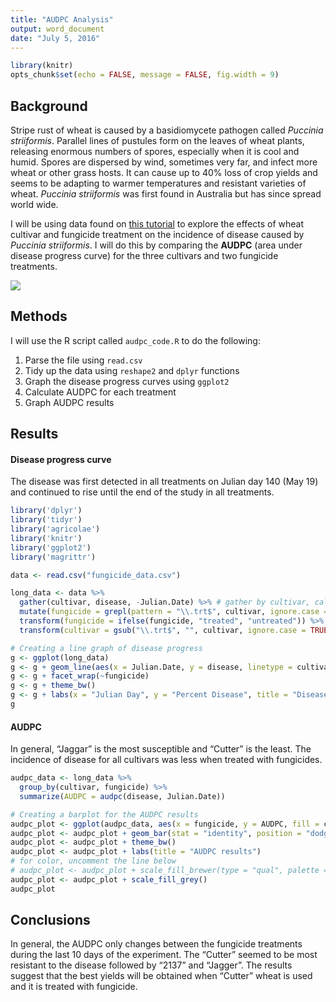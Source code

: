 ```yaml
---
title: "AUDPC Analysis"
output: word_document
date: "July 5, 2016"
---
```


```r
library(knitr)
opts_chunk$set(echo = FALSE, message = FALSE, fig.width = 9)
```


## Background

Stripe rust of wheat is caused by a basidiomycete pathogen called *Puccinia striiformis*.
Parallel lines of pustules form on the leaves of wheat plants, releasing enormous numbers of spores, especially when it is cool and humid.
Spores are dispersed by wind, sometimes very far, and infect more wheat or other grass hosts.
It can cause up to 40% loss of crop yields and seems to be adapting to warmer temperatures and resistant varieties of wheat.
*Puccinia striiformis* was first found in Australia but has since spread world wide.

I will be using data found on [this tutorial](http://www.apsnet.org/edcenter/advanced/topics/EcologyAndEpidemiologyInR/DiseaseProgress/Pages/StripeRust.aspx) to explore the effects of wheat cultivar and fungicide treatment on the incidence of disease caused by *Puccinia striiformis*.
 I will do this by comparing the **AUDPC** (area under disease progress curve) for the three cultivars and two fungicide treatments.

![](stripe_rust.jpg)


## Methods

I will use the R script called `audpc_code.R` to do the following:

1. Parse the file using `read.csv`
1. Tidy up the data using `reshape2` and `dplyr` functions
1. Graph the disease progress curves using `ggplot2`
1. Calculate AUDPC for each treatment
1. Graph AUDPC results


## Results

#### Disease progress curve

The disease was first detected in all treatments on Julian day 140 (May 19) and continued to rise until the end of the study in all treatments.

```r
library('dplyr')
library('tidyr')
library('agricolae')
library('knitr')
library('ggplot2')
library('magrittr')

data <- read.csv("fungicide_data.csv")

long_data <- data %>% 
  gather(cultivar, disease, -Julian.Date) %>% # gather by cultivar, call the new variable disease, and keep the Julian.Date column
  mutate(fungicide = grepl(pattern = "\\.trt$", cultivar, ignore.case = TRUE)) %>% # add fungicide column
  transform(fungicide = ifelse(fungicide, "treated", "untreated")) %>% # make it sensible
  transform(cultivar = gsub("\\.trt$", "", cultivar, ignore.case = TRUE)) # clean up the variable

# Creating a line graph of disease progress
g <- ggplot(long_data)
g <- g + geom_line(aes(x = Julian.Date, y = disease, linetype = cultivar))
g <- g + facet_wrap(~fungicide)
g <- g + theme_bw()
g <- g + labs(x = "Julian Day", y = "Percent Disease", title = "Disease Progress Curve")
g
```

#### AUDPC

In general, "Jaggar" is the most susceptible and "Cutter" is the least.
The incidence of disease for all cultivars was less when treated with fungicides.

```r
audpc_data <- long_data %>% 
  group_by(cultivar, fungicide) %>% 
  summarize(AUDPC = audpc(disease, Julian.Date)) 

# Creating a barplot for the AUDPC results
audpc_plot <- ggplot(audpc_data, aes(x = fungicide, y = AUDPC, fill = cultivar))
audpc_plot <- audpc_plot + geom_bar(stat = "identity", position = "dodge")
audpc_plot <- audpc_plot + theme_bw()
audpc_plot <- audpc_plot + labs(title = "AUDPC results")
# for color, uncomment the line below
# audpc_plot <- audpc_plot + scale_fill_brewer(type = "qual", palette = "Set1")
audpc_plot <- audpc_plot + scale_fill_grey()
audpc_plot
```


## Conclusions

In general, the AUDPC only changes between the fungicide treatments during the last 10 days of the experiment. 
The "Cutter" seemed to be most resistant to the disease followed by "2137" and "Jagger". 
The results suggest that the best yields will be obtained when "Cutter" wheat is used and it is treated with fungicide.
